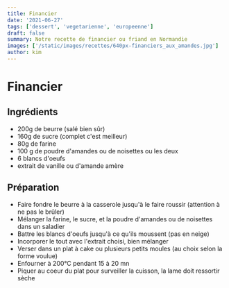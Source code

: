 ```yaml
---
title: Financier
date: '2021-06-27'
tags: ['dessert', 'vegetarienne', 'europeenne']
draft: false
summary: Notre recette de financier ou friand en Normandie
images: ['/static/images/recettes/640px-financiers_aux_amandes.jpg']
author: kim
---
```


# Financier

<Wikipedia
  src="/static/images/recettes/640px-financiers_aux_amandes.jpg"
  author="Matthieu Blanco"
  alt="financier aux amandes"
  srcurl="https://fr.wikipedia.org/wiki/Financier_%28p%C3%A2tisserie%29"
  authorurl="https://commons.wikimedia.org/w/index.php?title=User:Matthieu.blanco&action=edit&redlink=1"
/>

## Ingrédients

- 200g de beurre (salé bien sûr)
- 160g de sucre (complet c'est meilleur)
- 80g de farine
- 100 g de poudre d'amandes ou de noisettes ou les deux
- 6 blancs d'oeufs
- extrait de vanille ou d'amande amère

## Préparation

- Faire fondre le beurre à la casserole jusqu'à le faire roussir (attention à ne pas le brûler)
- Mélanger la farine, le sucre, et la poudre d'amandes ou de noisettes dans un saladier
- Battre les blancs d'oeufs jusqu'à ce qu'ils moussent (pas en neige)
- Incorporer le tout avec l'extrait choisi, bien mélanger
- Verser dans un plat à cake ou plusieurs petits moules (au choix selon la forme voulue)
- Enfourner à 200°C pendant 15 à 20 mn
- Piquer au coeur du plat pour surveiller la cuisson, la lame doit ressortir sèche

